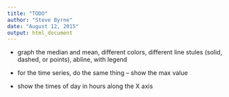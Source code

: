 ```yaml
---
title: "TODO"
author: "Steve Byrne"
date: "August 12, 2015"
output: html_document
---
```


* graph the median and mean, different colors, different line stules (solid, dashed, or points), abline, with legend

* for the time series, do the same thing -- show the max value
* show the times of day in hours along the X axis
